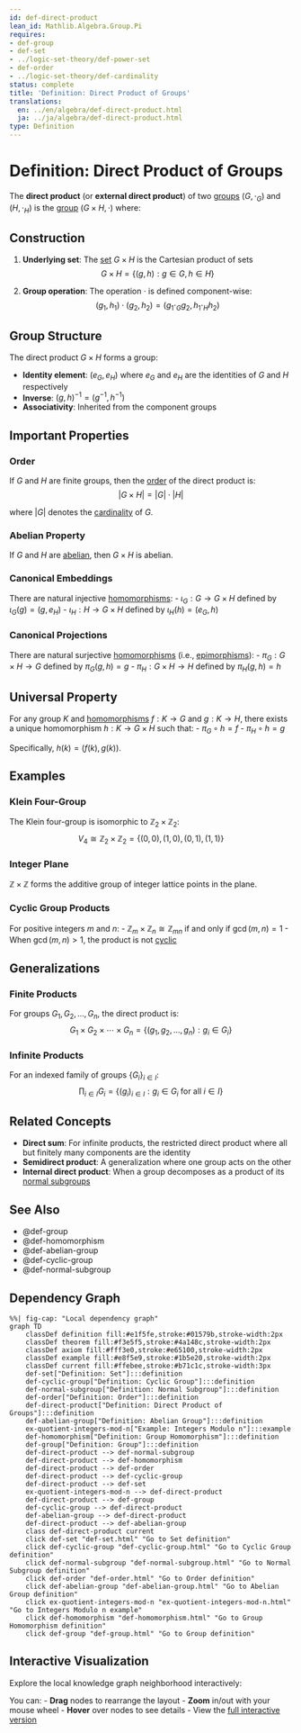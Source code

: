 ```yaml
---
id: def-direct-product
lean_id: Mathlib.Algebra.Group.Pi
requires:
- def-group
- def-set
- ../logic-set-theory/def-power-set
- def-order
- ../logic-set-theory/def-cardinality
status: complete
title: 'Definition: Direct Product of Groups'
translations:
  en: ../en/algebra/def-direct-product.html
  ja: ../ja/algebra/def-direct-product.html
type: Definition
---
```


# Definition: Direct Product of Groups {#def-direct-product}

The **direct product** (or **external direct product**) of two [groups](def-group.qmd) $(G, \cdot_G)$ and $(H, \cdot_H)$ is the [group](def-group.qmd) $(G \times H, \cdot)$ where:

## Construction

1. **Underlying set**: The [set](../logic-set-theory/def-set.qmd) $G \times H$ is the Cartesian product of sets
   $$G \times H = \{(g, h) : g \in G, h \in H\}$$

2. **Group operation**: The operation $\cdot$ is defined component-wise:
   $$(g_1, h_1) \cdot (g_2, h_2) = (g_1 \cdot_G g_2, h_1 \cdot_H h_2)$$

## Group Structure

The direct product $G \times H$ forms a group:

- **Identity element**: $(e_G, e_H)$ where $e_G$ and $e_H$ are the identities of $G$ and $H$ respectively
- **Inverse**: $(g, h)^{-1} = (g^{-1}, h^{-1})$
- **Associativity**: Inherited from the component groups

## Important Properties

### Order
If $G$ and $H$ are finite groups, then the [order](def-order.qmd) of the direct product is:
$$|G \times H| = |G| \cdot |H|$$

where $|G|$ denotes the [cardinality](../logic-set-theory/def-cardinality.qmd) of $G$.

### Abelian Property
If $G$ and $H$ are [abelian](def-abelian-group.qmd), then $G \times H$ is abelian.

### Canonical Embeddings
There are natural injective [homomorphisms](def-homomorphism.qmd):
- $\iota_G: G \to G \times H$ defined by $\iota_G(g) = (g, e_H)$
- $\iota_H: H \to G \times H$ defined by $\iota_H(h) = (e_G, h)$

### Canonical Projections
There are natural surjective [homomorphisms](def-homomorphism.qmd) (i.e., [epimorphisms](../category-theory/def-epimorphism.qmd)):
- $\pi_G: G \times H \to G$ defined by $\pi_G(g, h) = g$
- $\pi_H: G \times H \to H$ defined by $\pi_H(g, h) = h$

## Universal Property

For any group $K$ and [homomorphisms](def-homomorphism.qmd) $f: K \to G$ and $g: K \to H$, there exists a unique homomorphism $h: K \to G \times H$ such that:
- $\pi_G \circ h = f$
- $\pi_H \circ h = g$

Specifically, $h(k) = (f(k), g(k))$.

## Examples

### Klein Four-Group
The Klein four-group is isomorphic to $\mathbb{Z}_2 \times \mathbb{Z}_2$:
$$V_4 \cong \mathbb{Z}_2 \times \mathbb{Z}_2 = \{(0,0), (1,0), (0,1), (1,1)\}$$

### Integer Plane
$\mathbb{Z} \times \mathbb{Z}$ forms the additive group of integer lattice points in the plane.

### Cyclic Group Products
For positive integers $m$ and $n$:
- $\mathbb{Z}_m \times \mathbb{Z}_n \cong \mathbb{Z}_{mn}$ if and only if $\gcd(m,n) = 1$
- When $\gcd(m,n) > 1$, the product is not [cyclic](def-cyclic-group.qmd)

## Generalizations

### Finite Products
For groups $G_1, G_2, \ldots, G_n$, the direct product is:
$$G_1 \times G_2 \times \cdots \times G_n = \{(g_1, g_2, \ldots, g_n) : g_i \in G_i\}$$

### Infinite Products
For an indexed family of groups $\{G_i\}_{i \in I}$:
$$\prod_{i \in I} G_i = \{(g_i)_{i \in I} : g_i \in G_i \text{ for all } i \in I\}$$

## Related Concepts

- **Direct sum**: For infinite products, the restricted direct product where all but finitely many components are the identity
- **Semidirect product**: A generalization where one group acts on the other
- **Internal direct product**: When a group decomposes as a product of its [normal subgroups](def-normal-subgroup.qmd)

## See Also

- @def-group
- @def-homomorphism
- @def-abelian-group
- @def-cyclic-group
- @def-normal-subgroup

## Dependency Graph

```mermaid
%%| fig-cap: "Local dependency graph"
graph TD
    classDef definition fill:#e1f5fe,stroke:#01579b,stroke-width:2px
    classDef theorem fill:#f3e5f5,stroke:#4a148c,stroke-width:2px
    classDef axiom fill:#fff3e0,stroke:#e65100,stroke-width:2px
    classDef example fill:#e8f5e9,stroke:#1b5e20,stroke-width:2px
    classDef current fill:#ffebee,stroke:#b71c1c,stroke-width:3px
    def-set["Definition: Set"]:::definition
    def-cyclic-group["Definition: Cyclic Group"]:::definition
    def-normal-subgroup["Definition: Normal Subgroup"]:::definition
    def-order["Definition: Order"]:::definition
    def-direct-product["Definition: Direct Product of Groups"]:::definition
    def-abelian-group["Definition: Abelian Group"]:::definition
    ex-quotient-integers-mod-n["Example: Integers Modulo n"]:::example
    def-homomorphism["Definition: Group Homomorphism"]:::definition
    def-group["Definition: Group"]:::definition
    def-direct-product --> def-normal-subgroup
    def-direct-product --> def-homomorphism
    def-direct-product --> def-order
    def-direct-product --> def-cyclic-group
    def-direct-product --> def-set
    ex-quotient-integers-mod-n --> def-direct-product
    def-direct-product --> def-group
    def-cyclic-group --> def-direct-product
    def-abelian-group --> def-direct-product
    def-direct-product --> def-abelian-group
    class def-direct-product current
    click def-set "def-set.html" "Go to Set definition"
    click def-cyclic-group "def-cyclic-group.html" "Go to Cyclic Group definition"
    click def-normal-subgroup "def-normal-subgroup.html" "Go to Normal Subgroup definition"
    click def-order "def-order.html" "Go to Order definition"
    click def-abelian-group "def-abelian-group.html" "Go to Abelian Group definition"
    click ex-quotient-integers-mod-n "ex-quotient-integers-mod-n.html" "Go to Integers Modulo n example"
    click def-homomorphism "def-homomorphism.html" "Go to Group Homomorphism definition"
    click def-group "def-group.html" "Go to Group definition"
```

## Interactive Visualization

Explore the local knowledge graph neighborhood interactively:

::: {.graph-viz data-id="def-direct-product" data-width="700" data-height="500"}
:::

You can:
- **Drag** nodes to rearrange the layout
- **Zoom** in/out with your mouse wheel
- **Hover** over nodes to see details
- View the [full interactive version](../../output/interactive/def-direct-product.html){target="_blank"}
